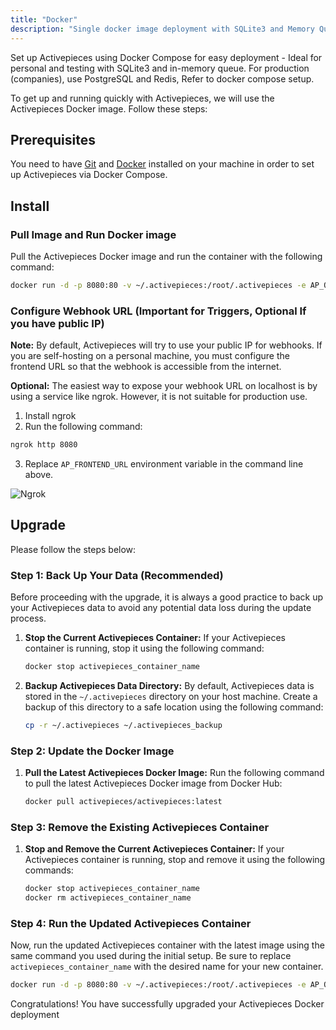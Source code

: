 ---
title: "Docker"
description: "Single docker image deployment with SQLite3 and Memory Queue"
---

<Tip>
Set up Activepieces using Docker Compose for easy deployment - Ideal for personal and testing with SQLite3 and in-memory queue. 
For production (companies), use PostgreSQL and Redis, Refer to docker compose setup.
</Tip>

To get up and running quickly with Activepieces, we will use the Activepieces Docker image. Follow these steps:

## Prerequisites

You need to have [Git](https://git-scm.com/book/en/v2/Getting-Started-Installing-Git) and [Docker](https://docs.docker.com/get-docker/) installed on your machine in order to set up Activepieces via Docker Compose.

## Install

### Pull Image and Run Docker image 

Pull the Activepieces Docker image and run the container with the following command:

```bash
docker run -d -p 8080:80 -v ~/.activepieces:/root/.activepieces -e AP_QUEUE_MODE=MEMORY -e AP_DB_TYPE=SQLITE3 -e AP_FRONTEND_URL="http://localhost:8080" activepieces/activepieces:latest
```

### Configure Webhook URL (Important for Triggers, Optional If you have public IP)

**Note:** By default, Activepieces will try to use your public IP for webhooks. If you are self-hosting on a personal machine, you must configure the frontend URL so that the webhook is accessible from the internet.

**Optional:** The easiest way to expose your webhook URL on localhost is by using a service like ngrok. However, it is not suitable for production use.

1. Install ngrok
2. Run the following command:
```bash
ngrok http 8080
```
3. Replace `AP_FRONTEND_URL` environment variable in the command line above.

![Ngrok](../resources/screenshots/docker-ngrok.png)



## Upgrade 

Please follow the steps below:

### Step 1: Back Up Your Data (Recommended)

Before proceeding with the upgrade, it is always a good practice to back up your Activepieces data to avoid any potential data loss during the update process.

1. **Stop the Current Activepieces Container:** If your Activepieces container is running, stop it using the following command:
   ```bash
   docker stop activepieces_container_name
   ```

2. **Backup Activepieces Data Directory:** By default, Activepieces data is stored in the `~/.activepieces` directory on your host machine. Create a backup of this directory to a safe location using the following command:
   ```bash
   cp -r ~/.activepieces ~/.activepieces_backup
   ```

### Step 2: Update the Docker Image

1. **Pull the Latest Activepieces Docker Image:** Run the following command to pull the latest Activepieces Docker image from Docker Hub:
   ```bash
   docker pull activepieces/activepieces:latest
   ```

### Step 3: Remove the Existing Activepieces Container

1. **Stop and Remove the Current Activepieces Container:** If your Activepieces container is running, stop and remove it using the following commands:
   ```bash
   docker stop activepieces_container_name
   docker rm activepieces_container_name
   ```

### Step 4: Run the Updated Activepieces Container

Now, run the updated Activepieces container with the latest image using the same command you used during the initial setup. Be sure to replace `activepieces_container_name` with the desired name for your new container.

```bash
docker run -d -p 8080:80 -v ~/.activepieces:/root/.activepieces -e AP_QUEUE_MODE=MEMORY -e AP_DB_TYPE=SQLITE3 -e AP_FRONTEND_URL="http://localhost:8080" --name activepieces_container_name activepieces/activepieces:latest
```


Congratulations! You have successfully upgraded your Activepieces Docker deployment
